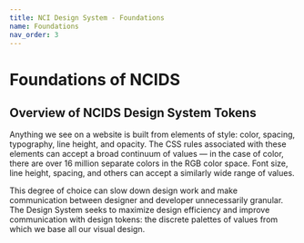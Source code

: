 ```yaml
---
title: NCI Design System - Foundations
name: Foundations
nav_order: 3
---
```


# Foundations of NCIDS

## Overview of NCIDS Design System Tokens

Anything we see on a website is built from elements of style: color, spacing,
typography, line height, and opacity. The CSS rules associated with these elements
can accept a broad continuum of values — in the case of color, there are over
16 million separate colors in the RGB color space. Font size, line height,
spacing, and others can accept a similarly wide range of values.

This degree of choice can slow down design work and make communication between
designer and developer unnecessarily granular. The Design System seeks to maximize
design efficiency and improve communication with design tokens: the discrete
palettes of values from which we base all our visual design.
